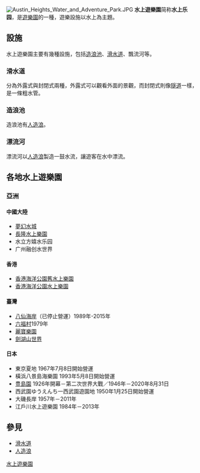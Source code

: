{{unreferenced|time=2010-02-13T05:34:49+00:00}}
[[File:Austin_Heights_Water_and_Adventure_Park.JPG|thumb]]
'''水上遊樂園'''简称'''水上乐园'''，是[[遊樂園|遊樂園]]的一種，遊樂設施以水上為主題。

==設施==
水上遊樂園主要有幾種設施，包括[[人造浪|造浪池]]、[[滑水道|滑水道]]、飄流河等。

===滑水道===
{{Main|滑水道}}

分為外露式與封閉式兩種，外露式可以觀看外面的景觀，而封閉式則像[[隧道|隧道]]一樣，是一條粗水管。

===造浪池===
造浪池有[[人造浪|人造浪]]。

===漂流河===
漂流河以[[人造浪|人造浪]]製造一鼓水流，讓遊客在水中漂流。

==各地水上遊樂園==
===亞洲===
==== 中國大陸 ====
* [[夢幻水城|夢幻水城]] 
* [[長隆水上樂園|長隆水上樂園]]
*水立方嬉水乐园
*广州融创水世界
==== 香港 ====
* [[舊水上樂園_(香港海洋公園)|香港海洋公園舊水上樂園]]
* [[香港海洋公園水上樂園|香港海洋公園水上樂園]]

==== 臺灣 ====
* [[八仙海岸|八仙海岸]]（已停止營運）1989年-2015年
* [[六福村|六福村]]1979年
* [[麗寶樂園|麗寶樂園]]
* [[劍湖山世界|劍湖山世界]]

====日本====
*東京夏地 1967年7月8日開始營運
*橫浜八景島海樂園 1993年5月8日開始營運
*[[豊島園|豊島園]] 1926年開幕－第二次世界大戰／1946年－2020年8月31日
*西武園ゆうえんち一西武園遊園地 1950年1月25日開始營運
*大磯長岸 1957年－2011年
*江戶川水上遊樂園 1984年－2013年

==參見==
* [[滑水道|滑水道]]
* [[人造浪|人造浪]]

[[Category:水上遊樂園|]]